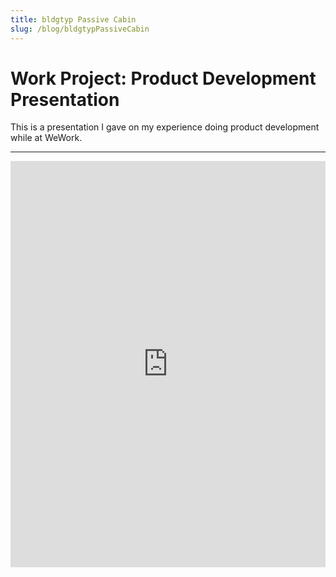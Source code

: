 ```yaml
---
title: bldgtyp Passive Cabin
slug: /blog/bldgtypPassiveCabin
---
```


# Work Project: Product Development Presentation
This is a presentation I gave on my experience doing product development while at WeWork.

---

<iframe src="https://docs.google.com/presentation/d/e/2PACX-1vSA5zA_nL6X9Ww7WWVCDqXILLpxDCWA4yjpuOtmp3Uxb52CN_0Hkh4PX_VSdQK66-8L1gNRm5h66pnl/embed?start=false&loop=false&delayms=3000" frameborder="0" width="100%" height="650" allowfullscreen="true" mozallowfullscreen="true" webkitallowfullscreen="true"></iframe>